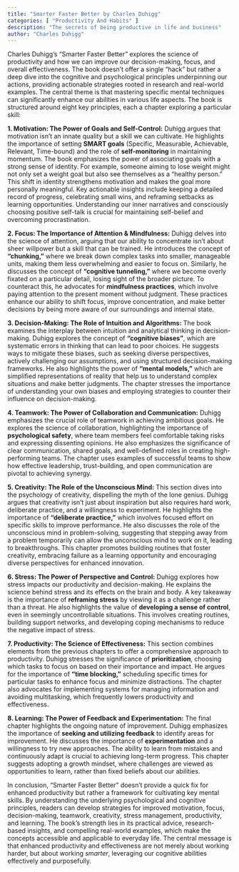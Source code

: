 ```yaml
---
title: "Smarter Faster Better by Charles Duhigg"
categories: [ "Productivity And Habits" ]
description: "The secrets of being productive in life and business"
author: "Charles Duhigg"
---
```

Charles Duhigg's "Smarter Faster Better" explores the science of productivity and how we can improve our decision-making, focus, and overall effectiveness.  The book doesn't offer a single "hack" but rather a deep dive into the cognitive and psychological principles underpinning our actions, providing actionable strategies rooted in research and real-world examples.  The central theme is that mastering specific mental techniques can significantly enhance our abilities in various life aspects. The book is structured around eight key principles, each a chapter exploring a particular skill:

**1. Motivation: The Power of Goals and Self-Control:**  Duhigg argues that motivation isn't an innate quality but a skill we can cultivate.  He highlights the importance of setting **SMART goals** (Specific, Measurable, Achievable, Relevant, Time-bound) and the role of **self-monitoring** in maintaining momentum.  The book emphasizes the power of associating goals with a strong sense of identity.  For example, someone aiming to lose weight might not only set a weight goal but also see themselves as a "healthy person." This shift in identity strengthens motivation and makes the goal more personally meaningful.  Key actionable insights include keeping a detailed record of progress, celebrating small wins, and reframing setbacks as learning opportunities.  Understanding our inner narratives and consciously choosing positive self-talk is crucial for maintaining self-belief and overcoming procrastination.

**2. Focus: The Importance of Attention & Mindfulness:**  Duhigg delves into the science of attention, arguing that our ability to concentrate isn't about sheer willpower but a skill that can be trained.  He introduces the concept of **"chunking,"** where we break down complex tasks into smaller, manageable units, making them less overwhelming and easier to focus on.  Similarly, he discusses the concept of **"cognitive tunneling,"** where we become overly fixated on a particular detail, losing sight of the broader picture.  To counteract this, he advocates for **mindfulness practices**, which involve paying attention to the present moment without judgment.  These practices enhance our ability to shift focus, improve concentration, and make better decisions by being more aware of our surroundings and internal state.

**3. Decision-Making:  The Role of Intuition and Algorithms:**  The book examines the interplay between intuition and analytical thinking in decision-making.  Duhigg explores the concept of **"cognitive biases"**, which are systematic errors in thinking that can lead to poor choices. He suggests ways to mitigate these biases, such as seeking diverse perspectives, actively challenging our assumptions, and using structured decision-making frameworks.  He also highlights the power of **"mental models,"** which are simplified representations of reality that help us to understand complex situations and make better judgments.  The chapter stresses the importance of understanding your own biases and employing strategies to counter their influence on decision-making.

**4. Teamwork:  The Power of Collaboration and Communication:**  Duhigg emphasizes the crucial role of teamwork in achieving ambitious goals.  He explores the science of collaboration, highlighting the importance of **psychological safety**, where team members feel comfortable taking risks and expressing dissenting opinions.  He also emphasizes the significance of clear communication, shared goals, and well-defined roles in creating high-performing teams.  The chapter uses examples of successful teams to show how effective leadership, trust-building, and open communication are pivotal to achieving synergy.

**5.  Creativity:  The Role of the Unconscious Mind:**  This section dives into the psychology of creativity, dispelling the myth of the lone genius. Duhigg argues that creativity isn't just about inspiration but also requires hard work, deliberate practice, and a willingness to experiment.  He highlights the importance of **"deliberate practice,"** which involves focused effort on specific skills to improve performance.  He also discusses the role of the unconscious mind in problem-solving, suggesting that stepping away from a problem temporarily can allow the unconscious mind to work on it, leading to breakthroughs.  This chapter promotes building routines that foster creativity, embracing failure as a learning opportunity and encouraging diverse perspectives for enhanced innovation.

**6.  Stress: The Power of Perspective and Control:**  Duhigg explores how stress impacts our productivity and decision-making.  He explains the science behind stress and its effects on the brain and body.  A key takeaway is the importance of **reframing stress** by viewing it as a challenge rather than a threat.  He also highlights the value of **developing a sense of control**, even in seemingly uncontrollable situations.  This involves creating routines, building support networks, and developing coping mechanisms to reduce the negative impact of stress.

**7.  Productivity:  The Science of Effectiveness:**  This section combines elements from the previous chapters to offer a comprehensive approach to productivity.  Duhigg stresses the significance of **prioritization**, choosing which tasks to focus on based on their importance and impact. He argues for the importance of **"time blocking,"** scheduling specific times for particular tasks to enhance focus and minimize distractions.  The chapter also advocates for implementing systems for managing information and avoiding multitasking, which frequently lowers productivity and effectiveness.


**8.  Learning:  The Power of Feedback and Experimentation:**  The final chapter highlights the ongoing nature of improvement. Duhigg emphasizes the importance of **seeking and utilizing feedback** to identify areas for improvement.  He discusses the importance of **experimentation** and a willingness to try new approaches. The ability to learn from mistakes and continuously adapt is crucial to achieving long-term progress.  This chapter suggests adopting a growth mindset, where challenges are viewed as opportunities to learn, rather than fixed beliefs about our abilities.

In conclusion, "Smarter Faster Better" doesn't provide a quick fix for enhanced productivity but rather a framework for cultivating key mental skills. By understanding the underlying psychological and cognitive principles, readers can develop strategies for improved motivation, focus, decision-making, teamwork, creativity, stress management, productivity, and learning.  The book's strength lies in its practical advice, research-based insights, and compelling real-world examples, which make the concepts accessible and applicable to everyday life.  The central message is that enhanced productivity and effectiveness are not merely about working harder, but about working *smarter*, leveraging our cognitive abilities effectively and purposefully.


